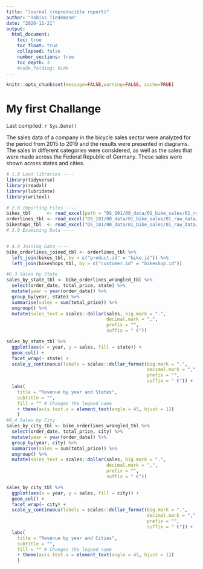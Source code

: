 ```yaml
---
title: "Journal (reproducible report)"
author: "Tobias Tiedemann"
date: "2020-11-21"
output:
  html_document:
    toc: true
    toc_float: true
    collapsed: false
    number_sections: true
    toc_depth: 3
    #code_folding: hide
---
```


```r
knitr::opts_chunk$set(message=FALSE,warning=FALSE, cache=TRUE)
```


# My first Challange

Last compiled: `r Sys.Date()`

The sales data of a company in the bicycle sales sector were analyzed for the period from 2015 to 2019 and the results were presented in diagrams.
The sales in different categories were considered, as well as the sales that were made across the Federal Republic of Germany. These sales were shown across states and cities.

```r

# 1.0 Load libraries ----
library(tidyverse)
library(readxl)
library(lubridate)
library(writexl)

# 2.0 Importing Files ----
bikes_tbl      <- read_excel(path = "DS_101/00_data/01_bike_sales/01_raw_data/bikes.xlsx")
orderlines_tbl <- read_excel("DS_101/00_data/01_bike_sales/01_raw_data/orderlines.xlsx")
bikeshops_tbl  <- read_excel("DS_101/00_data/01_bike_sales/01_raw_data/bikeshops.xlsx")
# 3.0 Examining Data ----


# 4.0 Joining Data ----
bike_orderlines_joined_tbl <- orderlines_tbl %>%
  left_join(bikes_tbl, by = c("product.id" = "bike.id")) %>%
  left_join(bikeshops_tbl, by = c("customer.id" = "bikeshop.id"))

#6.3 Sales by State
sales_by_state_tbl <- bike_orderlines_wrangled_tbl %>%
  select(order_date, total_price, state) %>%
  mutate(year = year(order_date)) %>%
  group_by(year, state) %>%
  summarise(sales = sum(total_price)) %>%
  ungroup() %>%
  mutate(sales_text = scales::dollar(sales, big.mark = ".", 
                                     decimal.mark = ",", 
                                     prefix = "", 
                                     suffix = " €"))

sales_by_state_tbl %>%
  ggplot(aes(x = year, y = sales, fill = state)) +
  geom_col() +
  facet_wrap(~ state) +
  scale_y_continuous(labels = scales::dollar_format(big.mark = ".", 
                                                    decimal.mark = ",", 
                                                    prefix = "", 
                                                    suffix = " €")) +
  labs(
    title = "Revenue by year and States",
    subtitle = "",
    fill = "" # Changes the legend name
    + theme(axis.text.x = element_text(angle = 45, hjust = 1))
    )
#6.4 Sales by City
sales_by_city_tbl <- bike_orderlines_wrangled_tbl %>%
  select(order_date, total_price, city) %>%
  mutate(year = year(order_date)) %>%
  group_by(year, city) %>%
  summarise(sales = sum(total_price)) %>%
  ungroup() %>%
  mutate(sales_text = scales::dollar(sales, big.mark = ".", 
                                     decimal.mark = ",", 
                                     prefix = "", 
                                     suffix = " €"))

sales_by_city_tbl %>%
  ggplot(aes(x = year, y = sales, fill = city)) +
  geom_col() +
  facet_wrap(~ city) +
  scale_y_continuous(labels = scales::dollar_format(big.mark = ".", 
                                                    decimal.mark = ",", 
                                                    prefix = "", 
                                                    suffix = " €")) +
  labs(
    title = "Revenue by year and Cities",
    subtitle = "",
    fill = "" # Changes the legend name
    + theme(axis.text.x = element_text(angle = 45, hjust = 1))
    )
```
